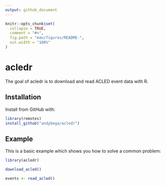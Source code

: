 ```yaml
---
output: github_document
---
```


<!-- README.md is generated from README.Rmd. Please edit that file -->

```r
knitr::opts_chunk$set(
  collapse = TRUE,
  comment = "#>",
  fig.path = "man/figures/README-",
  out.width = "100%"
)
```

# acledr

<!-- badges: start -->
<!-- badges: end -->

The goal of acledr is to download and read ACLED event data with R. 

## Installation

Install from GitHub with:

```r
library(remotes)
install_github("andybega/acledr")
```

<!--
You can install the released version of acledr from [CRAN](https://CRAN.R-project.org) with:

``` r
install.packages("acledr")
```
-->

## Example

This is a basic example which shows you how to solve a common problem:

```r
library(acledr)

download_acled()

events <- read_acled()
```

